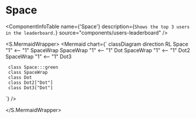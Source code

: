 

<Meta title="ApplicationModel/Components/UsersLeaderboard/Player/Space/docs" />

# Space

<ComponentInfoTable
  name={'Space'}
  description={`Shows the top 3 users in the leaderboard.`}
  source="components/users-leaderboard"
/>
<PropertiesTable tableRows={[]} />

<S.MermaidWrapper>
<Mermaid
  chart={`
     classDiagram
     direction RL
     Space "1" <-- "1" SpaceWrap 
     SpaceWrap "1" <-- "1" Dot
     SpaceWrap "1" <-- "1" Dot2
     SpaceWrap "1" <-- "1" Dot3

     class Space:::green
     class SpaceWrap
     class Dot
     class Dot2["Dot"]
     class Dot3["Dot"]

`}
/>

</S.MermaidWrapper>

<ReferenceList tableRows={[]} />
